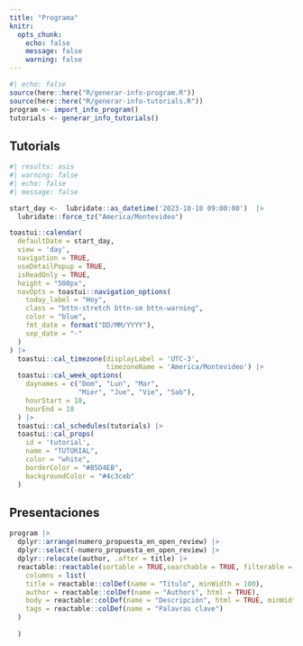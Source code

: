 ```yaml
---
title: "Programa"
knitr:
  opts_chunk: 
    echo: false
    message: false
    warning: false
---
```


```r
#| echo: false
source(here::here("R/generar-info-program.R"))
source(here::here("R/generar-info-tutorials.R"))
program <- import_info_program()
tutorials <- generar_info_tutorials() 

```


## Tutorials

```r
#| results: asis
#| warning: false
#| echo: false
#| message: false

start_day <-  lubridate::as_datetime('2023-10-18 09:00:00')  |> 
  lubridate::force_tz("America/Montevideo")

toastui::calendar(
  defaultDate = start_day,
  view = 'day',
  navigation = TRUE,
  useDetailPopup = TRUE,
  isReadOnly = TRUE,
  height = "500px",
  navOpts = toastui::navigation_options(
    today_label = "Hoy",
    class = "bttn-stretch bttn-sm bttn-warning",
    color = "blue",
    fmt_date = format("DD/MM/YYYY"),
    sep_date = "-"
  )
) |>
  toastui::cal_timezone(displayLabel = 'UTC-3',
                        timezoneName = 'America/Montevideo') |>
  toastui::cal_week_options(
    daynames = c("Dom", "Lun", "Mar",
                 "Mier", "Jue", "Vie", "Sab"),
    hourStart = 10,
    hourEnd = 18
  ) |>
  toastui::cal_schedules(tutorials) |>
  toastui::cal_props(
    id = 'tutorial',
    name = "TUTORIAL",
    color = "white",
    borderColor = "#B5D4EB",
    backgroundColor = "#4c3ceb"
  )
```

## Presentaciones

```r
program |> 
  dplyr::arrange(numero_propuesta_en_open_review) |> 
  dplyr::select(-numero_propuesta_en_open_review) |> 
  dplyr::relocate(author, .after = title) |> 
  reactable::reactable(sortable = TRUE,searchable = TRUE, filterable = TRUE,
    columns = list(
    title = reactable::colDef(name = "Título", minWidth = 100),
    author = reactable::colDef(name = "Authors", html = TRUE),
    body = reactable::colDef(name = "Descripción", html = TRUE, minWidth = 200),
    tags = reactable::colDef(name = "Palavras clave")
  )
      
  )
```



<!-- font awesome -->

```{=html}
<script src="https://kit.fontawesome.com/1f72d6921a.js" crossorigin="anonymous"></script>
```
<!-- font awesome -->